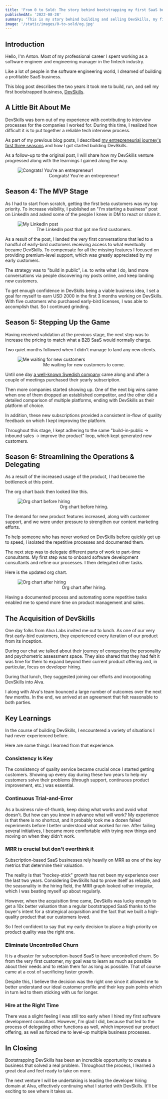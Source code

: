 ```yaml
---
title: 'From 0 to Sold: The story behind bootstrapping my first SaaS business.'
publishedAt: '2022-08-28'
summary: 'This is my story behind building and selling DevSkills, my first bootstrapped SaaS business.'
image: '/static/images/0-to-sold/og.jpg'
---
```


## Introduction

Hello, I'm Anton. Most of my professional career I spent working as a software engineer and engineering manager in the fintech industry.

Like a lot of people in the software engineering world, I dreamed of building a profitable SaaS business.

This blog post describes the two years it took me to build, run, and sell my first bootstrapped business, [DevSkills](https://devskills.co/).

## A Little Bit About Me

DevSkills was born out of my experience with contributing to interview processes for the companies I worked for. During this time, I realized how difficult it is to put together a reliable tech interview process.

As part of my previous blog posts, I described [my entrepreneurial journey's first three seasons](/blog/the-5-years-that-made-me-start-a-saas-business-during-covid) and how I got started building DevSkills.

As a follow-up to the original post, I will share how my DevSkills venture progressed along with the learnings I gained along the way.

<figure>
  <img
    width={600}
    src="/static/images/0-to-sold/welcome-to-entrepreneurship.jpeg"
    alt="Congrats! You're an entrepreneur!"
  />
  <figcaption>
    <center>
      <span style={{ fontSize: '1em', color: 'DimGray' }}>
        Congrats! You're an entrepreneur!
      </span>
    </center>
  </figcaption>
</figure>

## Season 4: The MVP Stage

As I had to start from scratch, getting the first beta customers was my top priority. To increase visibility, I published an "I'm starting a business" post on LinkedIn and asked some of the people I knew in DM to react or share it.

<figure>
  <img
    width={600}
    src="/static/images/0-to-sold/my-linkedin-post.png"
    alt="My LinkedIn post"
  />
  <figcaption>
    <center>
      <span style={{ fontSize: '1em', color: 'DimGray' }}>
        The LinkedIn post that got me first customers.
      </span>
    </center>
  </figcaption>
</figure>

As a result of the post, I landed the very first conversations that led to a handful of early-bird customers receiving access to what eventually became DevSkills. To compensate for all the missing features I focused on providing premium-level support, which was greatly appreciated by my early customers.

The strategy was to "build in public", i.e. to write what I do, land more conversations via people discovering my posts online, and keep landing new customers.

To get enough confidence in DevSkills being a viable business idea, I set a goal for myself to earn USD 2000 in the first 3 months working on DevSkills. With five customers who purchased early-bird licenses, I was able to accomplish that. So I continued grinding.

## Season 5: Stepping Up the Game

Having received validation at the previous stage, the next step was to increase the pricing to match what a B2B SaaS would normally charge.

Two quiet months followed when I didn't manage to land any new clients.

<figure>
  <img
    width={600}
    src="/static/images/0-to-sold/waiting-for-customers.jpeg"
    alt="Me waiting for new customers"
  />
  <figcaption>
    <center>
      <span style={{ fontSize: '1em', color: 'DimGray' }}>
        Me waiting for new customers to come.
      </span>
    </center>
  </figcaption>
</figure>

Until one day [a well-known Swedish company](https://devskills.co/blog/how-einride-identified-top-ten-interns-among-hundreds-of-applicants) came along and after a couple of meetings purchased their yearly subscription.

Then more companies started showing up. One of the next big wins came when one of them dropped an established competitor, and the other did a detailed comparison of multiple platforms, ending with DevSkills as their platform of choice.

In addition, these new subscriptions provided a consistent in-flow of quality feedback on which I kept improving the platform.

Throughout this stage, I kept adhering to the same "build-in-public -> inbound sales -> improve the product" loop, which kept generated new customers.

## Season 6: Streamlining the Operations & Delegating

As a result of the increased usage of the product, I had become the bottleneck at this point.

The org chart back then looked like this.

<figure>
  <img
    src="/static/images/0-to-sold/org-chart-before.png"
    alt="Org chart before hiring"
  />
  <figcaption>
    <center>
      <span style={{ fontSize: '1em', color: 'DimGray' }}>
        Org chart before hiring.
      </span>
    </center>
  </figcaption>
</figure>

The demand for new product features increased, along with customer support, and we were under pressure to strengthen our content marketing efforts.

To help someone who has never worked on DevSkills before quickly get up to speed, I isolated the repetitive processes and documented them.

The next step was to delegate different parts of work to part-time consultants. My first step was to onboard software development consultants and refine our processes. I then delegated other tasks.

Here is the updated org chart.

<figure>
  <img
    src="/static/images/0-to-sold/org-chart-after.png"
    alt="Org chart after hiring"
  />
  <figcaption>
    <center>
      <span style={{ fontSize: '1em', color: 'DimGray' }}>
        Org chart after hiring.
      </span>
    </center>
  </figcaption>
</figure>

Having a documented process and automating some repetitive tasks enabled me to spend more time on product management and sales.

## The Acquisition of DevSkills

One day folks from Alva Labs invited me out to lunch. As one of our very first early-bird customers, they experienced every iteration of our product from its inception.

During our chat we talked about their journey of conquering the personality and psychometric assessment space. They also shared that they had felt it was time for them to expand beyond their current product offering and, in particular, focus on developer hiring.

During that lunch, they suggested joining our efforts and incorporating DevSkills into Alva.

I along with Alva's team bounced a large number of outcomes over the next few months. In the end, we arrived at an agreement that felt reasonable to both parties.

## Key Learnings

In the course of building DevSkills, I encountered a variety of situations I had never experienced before.

Here are some things I learned from that experience.

### Consistency Is Key

The consistency of quality service became crucial once I started getting customers. Showing up every day during these two years to help my customers solve their problems (through support, continuous product improvement, etc.) was essential.

### Continuous Trial-and-Error

As a business rule-of-thumb, keep doing what works and avoid what doesn't. But how can you know in advance what will work? My experience is that there is no shortcut, and it probably took me a dozen failed experiments before I better understood what worked for me. After failing several initiatives, I became more comfortable with trying new things and moving on when they didn't work.

### MRR is crucial but don't overthink it

Subscription-based SaaS businesses rely heavily on MRR as one of the key metrics that determine their valuation.

The reality is that "hockey-stick" growth has not been my experience over the last two years. Considering DevSkills had to prove itself as reliable, and the seasonality in the hiring field, the MRR graph looked rather irregular, which I was beating myself up about regularly.

However, when the acquisition time came, DevSkills was lucky enough to get a 10x better valuation than a regular bootstrapped SaaS thanks to the buyer's intent for a strategical acquisition and the fact that we built a high-quality product that our customers loved.

So I feel confident to say that my early decision to place a high priority on product quality was the right one.

### Eliminate Uncontrolled Churn

It is a disaster for subscription-based SaaS to have uncontrolled churn. So from the very first customer, my goal was to learn as much as possible about their needs and to retain them for as long as possible. That of course came at a cost of sacrificing faster growth.

Despite this, I believe the decision was the right one since it allowed me to better understand our ideal customer profile and their key pain points which in turn led to them sticking with us for longer.

### Hire at the Right Time

There was a slight feeling I was still too early when I hired my first software development consultant. However, I'm glad I did, because that led to the process of delegating other functions as well, which improved our product offering, as well as forced me to level-up multiple business processes.

## In Closing

Bootstrapping DevSkills has been an incredible opportunity to create a business that solved a real problem. Throughout the process, I learned a great deal and feel ready to take on more.

The next venture I will be undertaking is leading the developer hiring domain at Alva, effectively continuing what I started with DevSkills. It'll be exciting to see where it takes us.

